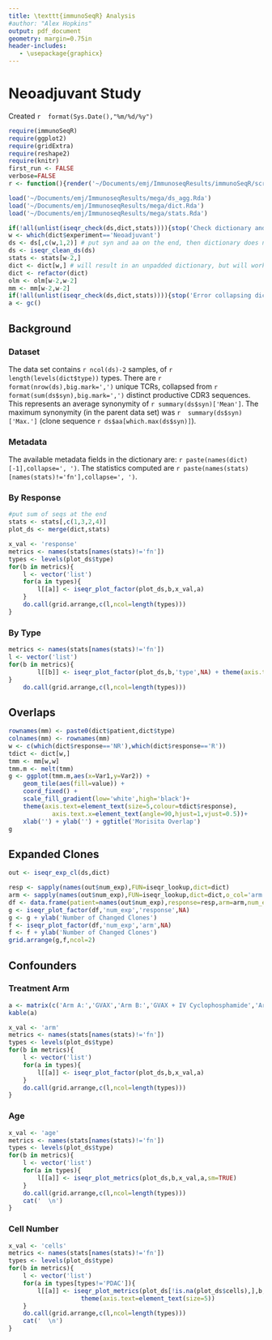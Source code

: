 ```yaml
---
title: \texttt{immunoSeqR} Analysis
#author: "Alex Hopkins"
output: pdf_document
geometry: margin=0.75in
header-includes:
   - \usepackage{graphicx}
---
```

# Neoadjuvant Study
Created `r  format(Sys.Date(),"%m/%d/%y")`

```r
require(immunoSeqR)
require(ggplot2)
require(gridExtra)
require(reshape2)
require(knitr)
first_run <- FALSE
verbose=FALSE
r <- function(){render('~/Documents/emj/ImmunoseqResults/immunoSeqR/scripts/rmd/neoadjuvant.Rmd',output_file='~/Documents/emj/ImmunoseqResults/new/neoadjuvant.pdf')}
```
```r
load('~/Documents/emj/ImmunoseqResults/mega/ds_agg.Rda')
load('~/Documents/emj/ImmunoseqResults/mega/dict.Rda')
load('~/Documents/emj/ImmunoseqResults/mega/stats.Rda')
```
```r
if(!all(unlist(iseqr_check(ds,dict,stats)))){stop('Check dictionary and stats.')}
w <- which(dict$experiment=='Neoadjuvant')
ds <- ds[,c(w,1,2)] # put syn and aa on the end, then dictionary does not need to be padded
ds <- iseqr_clean_ds(ds)
stats <- stats[w-2,]
dict <- dict[w,] # will result in an unpadded dictionary, but will work with new ds
dict <- refactor(dict)
olm <- olm[w-2,w-2]
mm <- mm[w-2,w-2]
if(!all(unlist(iseqr_check(ds,dict,stats)))){stop('Error collapsing dictionary or stats.')}
a <- gc()
```
## Background
\includegraphics[width=\textwidth]{/home/ahopkins/Documents/emj/figures/J0810_timeline.pdf}

### Dataset

The data set contains `r ncol(ds)-2` samples, of `r length(levels(dict$type))` types. 
There are `r format(nrow(ds),big.mark=',')` unique TCRs, collapsed from `r 
format(sum(ds$syn),big.mark=',')` distinct productive CDR3 sequences. This represents an average 
synonymity of `r summary(ds$syn)['Mean']`. The maximum synonymity (in the parent data set) was `r 
summary(ds$syn)['Max.']` (clone sequence `r ds$aa[which.max(ds$syn)]`).\par

### Metadata  
The available metadata fields in the dictionary are: `r paste(names(dict)[-1],collapse=', ')`. The statistics computed are `r paste(names(stats)[names(stats)!='fn'],collapse=', ')`.

\clearpage


### By Response

```r
#put sum of seqs at the end
stats <- stats[,c(1,3,2,4)]
plot_ds <- merge(dict,stats)
```
```r
x_val <- 'response'
metrics <- names(stats[names(stats)!='fn'])
types <- levels(plot_ds$type)
for(b in metrics){
	l <- vector('list')
	for(a in types){
	    l[[a]] <- iseqr_plot_factor(plot_ds,b,x_val,a)
	}
	do.call(grid.arrange,c(l,ncol=length(types)))
}
```
\clearpage

### By Type
```r
metrics <- names(stats[names(stats)!='fn'])
l <- vector('list')
for(b in metrics){
        l[[b]] <- iseqr_plot_factor(plot_ds,b,'type',NA) + theme(axis.text=element_text(size=5))
}
    do.call(grid.arrange,c(l,ncol=length(types)))

```
\clearpage

## Overlaps

```r
rownames(mm) <- paste0(dict$patient,dict$type)
colnames(mm) <- rownames(mm)
w <- c(which(dict$response=='NR'),which(dict$response=='R'))
tdict <- dict[w,]
tmm <- mm[w,w]
tmm.m <- melt(tmm)
g <- ggplot(tmm.m,aes(x=Var1,y=Var2)) +
    geom_tile(aes(fill=value)) +
    coord_fixed() +
    scale_fill_gradient(low='white',high='black')+
    theme(axis.text=element_text(size=5,colour=tdict$response),
            axis.text.x=element_text(angle=90,hjust=1,vjust=0.5))+
    xlab('') + ylab('') + ggtitle('Morisita Overlap')
g
```
\clearpage


## Expanded Clones
```r
out <- iseqr_exp_cl(ds,dict)
```
```r
resp <- sapply(names(out$num_exp),FUN=iseqr_lookup,dict=dict)
arm <- sapply(names(out$num_exp),FUN=iseqr_lookup,dict=dict,o_col='arm')
df <- data.frame(patient=names(out$num_exp),response=resp,arm=arm,num_exp=out$num_exp)
g <- iseqr_plot_factor(df,'num_exp','response',NA)
g <- g + ylab('Number of Changed Clones')
f <- iseqr_plot_factor(df,'num_exp','arm',NA)
f <- f + ylab('Number of Changed Clones')
grid.arrange(g,f,ncol=2)

```
\clearpage
## Confounders

### Treatment Arm
```r
a <- matrix(c('Arm A:','GVAX','Arm B:','GVAX + IV Cyclophosphamide','Arm C:','GVAX + Oral Cyclophosphamide'),ncol=2,byrow=2)
kable(a) 
```
```r
x_val <- 'arm'
metrics <- names(stats[names(stats)!='fn'])
types <- levels(plot_ds$type)
for(b in metrics){
    l <- vector('list')
    for(a in types){
        l[[a]] <- iseqr_plot_factor(plot_ds,b,x_val,a)
    }
    do.call(grid.arrange,c(l,ncol=length(types)))
}
```
\clearpage

### Age

```r
x_val <- 'age'
metrics <- names(stats[names(stats)!='fn'])
types <- levels(plot_ds$type)
for(b in metrics){
    l <- vector('list')
    for(a in types){
        l[[a]] <- iseqr_plot_metrics(plot_ds,b,x_val,a,sm=TRUE)
    }
    do.call(grid.arrange,c(l,ncol=length(types)))
	cat('  \n')
}
```
\clearpage

### Cell Number

```r
x_val <- 'cells'
metrics <- names(stats[names(stats)!='fn'])
types <- levels(plot_ds$type)
for(b in metrics){
    l <- vector('list')
    for(a in types[types!='PDAC']){
        l[[a]] <- iseqr_plot_metrics(plot_ds[!is.na(plot_ds$cells),],b,x_val,a) + 
					theme(axis.text=element_text(size=5))
    }
    do.call(grid.arrange,c(l,ncol=length(types)))  
	cat('  \n')
}
```
